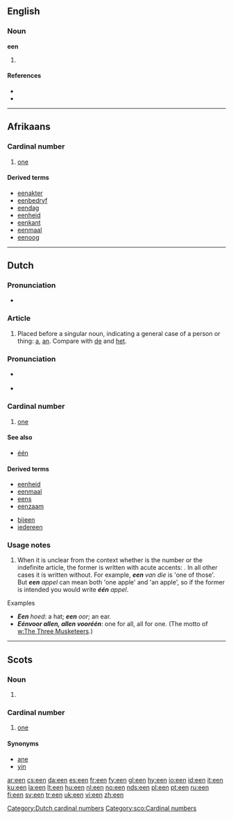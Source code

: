 {{also|één}}
==English==

===Noun===
'''een'''

# {{plural of|[[ee]]}}

====References====
* {{R:1913}}
* {{R:Northeast Dialect 2005}}

----

==Afrikaans==

===Cardinal number===
{{infl|af|numeral}}

# {{cardinal|lang=af}} [[one]]

====Derived terms====
* [[eenakter]]
* [[eenbedryf]]
* [[eendag]]
* [[eenheid]]
* [[eenkant]]
* [[eenmaal]]
* [[eenoog]]

----

==Dutch==

===Pronunciation===
* {{IPA|[ən]|lang=nl}}

===Article===
{{infl|nl|article|contracted form|'n}}

# {{indefinite}} Placed before a singular noun, indicating a general case of a person or thing: [[a]], [[an]]. Compare with [[de]] and [[het]].

===Pronunciation===
*{{a|BE}} {{IPA|/eːn/}}
*: {{audio|Nl-een (Belgium).ogg|audio (Belgium)}}
*{{a|NL}} {{IPA|/eːn/}}
*: {{audio|Nl-één.ogg|audio (Netherlands)}}

===Cardinal number===
{{infl|nl|numeral}}

# [[one]]

====See also====
* [[één]]

====Derived terms====
{{top4}}
* [[eenheid]]
* [[eenmaal]]
* [[eens]]
* [[eenzaam]]
<!-- *een -->
* [[bijeen]]
* [[iedereen]]
{{bottom}}

===Usage notes===
# When it is unclear from the context whether {{term|een|lang=nl}} is the number or the indefinite article, the former is written with acute accents: {{term|één|lang=nl}}. In all other cases it is written without. For example, '''''een''' van die'' is 'one of those'. But '''''een''' appel'' can mean both 'one apple' and 'an apple', so if the former is intended you would write '''''één''' appel''.

;Examples
* '''''Een''' hoed'': a hat; '''''een''' oor''; an ear.
* '''''Eén''' voor allen, allen voor '''één''''': one for all, all for one. (The motto of [[w:The Three Musketeers]].)

[[Category:Dutch cardinal numbers]]
----

==Scots==

===Noun===
{{sco-pl}}

# {{plural of|[[ee]]|lang=Scots}}

===Cardinal number===
{{infl|sco|numeral}}

# {{Doric|cardinal|lang=sco}} [[one]]

====Synonyms====
* [[ane]]
* [[yin]]

[[Category:sco:Cardinal numbers]]

[[ar:een]]
[[cs:een]]
[[da:een]]
[[es:een]]
[[fr:een]]
[[fy:een]]
[[gl:een]]
[[hy:een]]
[[io:een]]
[[id:een]]
[[it:een]]
[[ku:een]]
[[la:een]]
[[lt:een]]
[[hu:een]]
[[nl:een]]
[[no:een]]
[[nds:een]]
[[pl:een]]
[[pt:een]]
[[ru:een]]
[[fi:een]]
[[sv:een]]
[[tr:een]]
[[uk:een]]
[[vi:een]]
[[zh:een]]